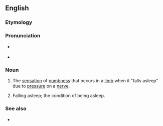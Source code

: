 ==English==

===Etymology===
{{prefix|en|ob|dormition}}

===Pronunciation===
* {{a|UK}} {{IPA|/ɒb.dɔːˈmɪ.ʃən/|lang=en}}
*: {{audio|en-uk-obdormition.oga|Audio (UK)|lang=en}}
* {{a|US}} {{IPA|/ɒb.dɔːɹˈmɪ.ʃən/|lang=en}}
*: {{audio|en-us-obdormition.oga|Audio (US)|lang=en}}

===Noun===
{{en-noun|-}}

# The [[sensation]] of [[numbness]] that occurs in a [[limb]] when it "falls asleep" due to [[pressure]] on a [[nerve]].
# {{lb|en|obsolete}} Falling asleep; the condition of being asleep.

===See also===
* {{l|en|pins and needles}}